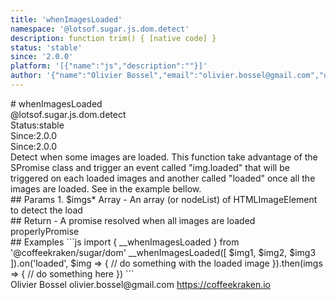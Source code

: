 ```yaml
---
title: 'whenImagesLoaded'
namespace: '@lotsof.sugar.js.dom.detect'
description: function trim() { [native code] }
status: 'stable'
since: '2.0.0'
platform: '[{"name":"js","description":""}]'
author: '{"name":"Olivier Bossel","email":"olivier.bossel@gmail.com","url":"https://coffeekraken.io"}'
---
```

<div class="docmap-mdx">
# whenImagesLoaded
<div class="_namespace">@lotsof.sugar.js.dom.detect</div>
<div class="_metas">
<div class="_status"><span class="_status-label">Status:</span><span class="_status-value -stable">stable</span></div>
<div class="_since"><span class="_since-label">Since:</span><span class="_since-value">2.0.0</span></div>
<div class="_since"><span class="_since-label">Since:</span><span class="_since-value">2.0.0</span></div>
</div>
<div class="_description">
Detect when some images are loaded. This function take advantage of the SPromise class
and trigger an event called "img.loaded" that will be triggered on each loaded images and another called "loaded" once all the images are loaded.
See in the example bellow.
</div>
<div class="_params">
## Params
1. <span class="_name">$imgs<span class="_required">*</span></span><span class="_default"></span> <span class="_type">Array<HTMLImageElement></span>
   - An array (or nodeList) of HTMLImageElement to detect the load
</div>
<div class="_return">
## Return
- <span class="_description">A promise resolved when all images are loaded properly</span><span class="_default"></span><span class="_type">Promise</span>
</div>
<div class="_examples">
## Examples
```js
import { __whenImagesLoaded } from '@coffeekraken/sugar/dom'
__whenImagesLoaded([
	$img1, $img2, $img3
]).on('loaded', $img => {
   // do something with the loaded image
}).then(imgs => {
  // do something here
})
```
</div>
<div class="_author">
<span class="_name">Olivier Bossel</span>
<span class="_email">olivier.bossel@gmail.com</span>
<a href="https://coffeekraken.io" target="_blank" class="_url">https://coffeekraken.io</a>
</div>
</div>